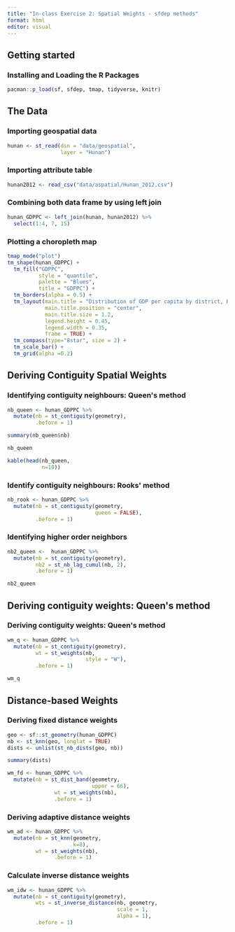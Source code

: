```yaml
---
title: "In-class Exercise 2: Spatial Weights - sfdep methods"
format: html
editor: visual
---
```


## **Getting started**

### **Installing and Loading the R Packages**

```r
pacman::p_load(sf, sfdep, tmap, tidyverse, knitr)

```

## **The Data**

### **Importing geospatial data**

```r
hunan <- st_read(dsn = "data/geospatial", 
                 layer = "Hunan")
```

### **Importing attribute table**

```r
hunan2012 <- read_csv("data/aspatial/Hunan_2012.csv")
```

### **Combining both data frame by using left join**

```r
hunan_GDPPC <- left_join(hunan, hunan2012) %>%
  select(1:4, 7, 15)
```

### **Plotting a choropleth map**

```r
tmap_mode("plot")
tm_shape(hunan_GDPPC) +
  tm_fill("GDPPC", 
          style = "quantile", 
          palette = "Blues",
          title = "GDPPC") +
  tm_borders(alpha = 0.5) +
  tm_layout(main.title = "Distribution of GDP per capita by district, Hunan Province",
            main.title.position = "center",
            main.title.size = 1.2,
            legend.height = 0.45, 
            legend.width = 0.35,
            frame = TRUE) +
  tm_compass(type="8star", size = 2) +
  tm_scale_bar() +
  tm_grid(alpha =0.2)
```

## **Deriving Contiguity Spatial Weights**

### **Identifying contiguity neighbours: Queen\'s method**

```r
nb_queen <- hunan_GDPPC %>% 
  mutate(nb = st_contiguity(geometry),
         .before = 1)
```

```r
summary(nb_queen$nb)
```

```r
nb_queen
```

```r
kable(head(nb_queen,
           n=10))
```

### **Identify contiguity neighbours: Rooks\' method**

```r
nb_rook <- hunan_GDPPC %>% 
  mutate(nb = st_contiguity(geometry,
                            queen = FALSE),
         .before = 1)
```

### **Identifying higher order neighbors**

```r
nb2_queen <-  hunan_GDPPC %>% 
  mutate(nb = st_contiguity(geometry),
         nb2 = st_nb_lag_cumul(nb, 2),
         .before = 1)
```

```r
nb2_queen

```

## **Deriving contiguity weights: Queen\'s method**

### **Deriving contiguity weights: Queen\'s method**

```r
wm_q <- hunan_GDPPC %>%
  mutate(nb = st_contiguity(geometry),
         wt = st_weights(nb,
                         style = "W"),
         .before = 1) 
```

```r
wm_q

```

## **Distance-based Weights**

### **Deriving fixed distance weights**

```r
geo <- sf::st_geometry(hunan_GDPPC)
nb <- st_knn(geo, longlat = TRUE)
dists <- unlist(st_nb_dists(geo, nb))
```

```r
summary(dists)

```

```r
wm_fd <- hunan_GDPPC %>%
  mutate(nb = st_dist_band(geometry,
                           upper = 66),
               wt = st_weights(nb),
               .before = 1)
```

### **Deriving adaptive distance weights**

```r
wm_ad <- hunan_GDPPC %>% 
  mutate(nb = st_knn(geometry,
                     k=8),
         wt = st_weights(nb),
               .before = 1)
```

### **Calculate inverse distance weights**

```r
wm_idw <- hunan_GDPPC %>%
  mutate(nb = st_contiguity(geometry),
         wts = st_inverse_distance(nb, geometry,
                                   scale = 1,
                                   alpha = 1),
         .before = 1)
```

